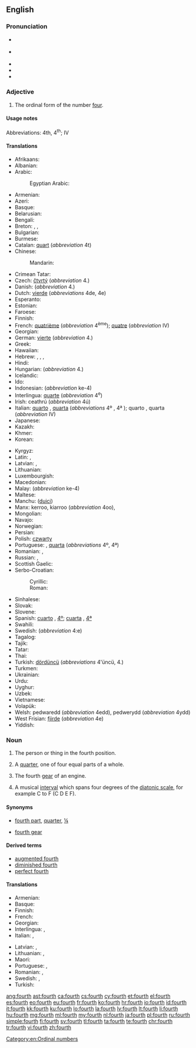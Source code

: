 ==English==
{{wikipedia}}
{{ordinalbox|en|3rd|4th|5th|third|fifth|card=four}}

===Pronunciation===
* {{a|RP}} {{IPA|/fɔːθ/}}
* {{a|GenAm}} {{IPA|/foəɹθ/|/fɔːɹθ/}}
* {{audio|en-us-fourth.ogg|Audio (US)}}
* {{rhymes|ɔː(ɹ)θ}}
* {{homophones|lang=en|forth}}

===Adjective===
{{en-adj|-}}

# The ordinal form of the number [[four]].

====Usage notes====
Abbreviations: 4th, 4<sup>th</sup>; {{qualifier|in names of monarchs and popes, and formal names in English}} IV

====Translations====
{{trans-top|fourth}}
* Afrikaans: {{t|af|vierde}}
* Albanian: {{t|sq|katërt}}
* Arabic: {{t|ar|رابِع|m|tr=rābiʿ}}
*: Egyptian Arabic: {{t|arz|رابع|m|tr=raabi3|sc=Arab}}
* Armenian: {{t|hy|չորրորդ|tr=čorrord}}
* Azeri: {{t|az|dördüncü}}
* Basque: {{t+|eu|laugarren}}
* Belarusian: {{t|be|чацвёрты|m|tr=čacvjórty|sc=Cyrl}}
* Bengali: {{t|bn|চতুর্থ|tr=côturthô}}
* Breton: {{t|br|pevare|m|f}}, {{t|br|pedervet|f}}, {{t|br|pevarvet|m}}
* Bulgarian: {{t+|bg|четвърти|m|tr=četvǎ̀rti|sc=Cyrl}}
* Burmese: {{t+|my|စတုတ္ထ|tr=za̱dou' hta.|sc=Mymr}}
* Catalan: [[quart]] (''abbreviation'' 4t)
* Chinese:
*: Mandarin: {{t+|cmn|第四|tr=dìsì|sc=Hani}}
* Crimean Tatar: {{t|crh|dörtünci}}
* Czech: [[čtvrtý]] (''abbreviation'' 4.)
* Danish: {{t+|da|fjerde}} (''abbreviation'' 4.)
* Dutch: [[vierde]] (''abbreviations'' 4de, 4e)
* Esperanto: {{t+|eo|kvara}}
* Estonian: {{t|et|neljas}}
* Faroese: {{t|fo|fjórði}}
* Finnish: {{t+|fi|neljäs}}
* French: [[quatrième]] {{qualifier|before the noun}} (''abbreviation'' 4<sup>ème</sup>); {{qualifier|in names of monarchs, popes, and formal names in English}} [[quatre]] {{qualifier|after the name}} (''abbreviation'' IV)
* Georgian: {{t|ka|მეოთხე|tr=meotxe|sc=Geor}}
* German: [[vierte]] (''abbreviation'' 4.)
* Greek: {{t+|el|τέταρτος|tr=tetartos}}
* Hawaiian: {{t|haw|hā}}
* Hebrew: {{t|he|רביעי|tr=rebîy‛îy, rebi‛îy|sc=Hebr}}, {{t|he|רביעית|f|tr=revi'it|sc=Hebr}}, {{t|he|רביעיים|p|tr=revi'iyim|sc=Hebr}}, {{t|he|רביעיות|p|tr=revi'iyot|sc=Hebr}}
* Hindi: {{t|hi|चौथा|tr=cauthā|sc=Deva}}
* Hungarian: {{t+|hu|negyedik}} (''abbreviation'' 4.)
* Icelandic: {{t|is|fjórði}}
* Ido: {{t+|io|quaresma}}
* Indonesian: {{t+|id|keempat}} (''abbreviation'' ke-4)
* Interlingua: [[quarte]] (''abbreviation'' 4<sup>e</sup>)
* Irish: ceathrú (''abbreviation'' 4ú)
* Italian: [[quarto]] {{g|m}}, [[quarta]] {{g|f}} {{qualifier|before the noun}} (''abbreviations'' 4º {{g|m}}, 4ª {{g|f}}); {{qualifier|in names of monarchs and popes}} quarto {{g|m}}, quarta {{g|f}} {{qualifier|after the name}} (''abbreviation'' IV)
* Japanese: {{t|ja|四番目|tr=よんばんめ, yonban-me|sc=Jpan}}
* Kazakh: {{t|kk|төртінші|tr=törtinşi|sc=Cyrl}}
* Khmer: {{t|km|ទីបួន|tr=tii buən|sc=Khmr}}
* Korean: {{t+|ko|넷째|tr=netjjae|sc=Kore}}
{{trans-mid}}
* Kyrgyz: {{t|ky|төртүнчү|tr=törtünçü|sc=Cyrl}}
* Latin: {{t+|la|quartus}}, {{t|la|quartum|n}}
* Latvian: {{t+|lv|ceturtais|m}}, {{t|lv|ceturtā|f}}
* Lithuanian: {{t+|lt|ketvirtas}}
* Luxembourgish: {{t|lb|véiert}}
* Macedonian: {{t|mk|четврт|m|tr=čétvrt|sc=Cyrl}}
* Malay: {{t+|ms|keempat}} (''abbreviation'' ke-4)
* Maltese: {{t|mt|ir-raba'}}
* Manchu: ([[duici]])
* Manx: kerroo, kiarroo (''abbreviation'' 4oo), {{t|gv|kerroo}}
* Mongolian: {{t|mn|дөрөвдүгээр|tr=dörövdügeer|sc=Cyrl}}
* Navajo: {{t|nv|dį́į́ʼ góneʼ}}
* Norwegian: {{t|no|fjärde}}
* Persian: {{t+|fa|چهارم|tr=čahârom|sc=fa-Arab}}
* Polish: [[czwarty]] {{g|m}} <!-- [[czwarta]] {{f}}, [[czwarte]] {{n}} -->
* Portuguese: {{t|pt|quarto|m}}, [[quarta]] {{g|f}} (''abbreviations'' 4º, 4ª)
* Romanian: {{t|ro|patrulea|m}}, {{t|ro|patra|f}}
* Russian: {{t+|ru|четвёртый|m|tr=četvjórtyj|sc=Cyrl}}, {{qualifier|abbreviation}} {{t|ru|4-ый|sc=Cyrl}}
* Scottish Gaelic: {{qualifier|abbreviation 4mh}} {{t|gd|ceathramh|alt=an ceathramh}}
* Serbo-Croatian:
*: Cyrillic: {{t|sh|четврти}}
*: Roman: {{t|sh|četvrti|m}}
* Sinhalese: {{t|si|සතරවැනි|tr=sataravæni|sc=Sinh}}
* Slovak: {{t|sk|štvrtý|m}}
* Slovene: {{t+|sl|četrti|m}}
* Spanish: [[cuarto]] {{g|m}}, {{qualifier|abbreviation}} [[4º]]; [[cuarta]] {{g|f}}, {{qualifier|abbreviation}} [[4ª]]
* Swahili: {{t|sw|ya nne}}
* Swedish: {{t+|sv|fjärde}} (''abbreviation'' 4:e)
* Tagalog: {{t|tl|ikaapat}}
* Tajik: {{t|tg|чаҳорум|tr=čahorum|sc=Cyrl}}
* Tatar: {{t|tt|дүртенче|tr=dürtençe|sc=Cyrl}}
* Thai: {{t|th|ที่สี่|tr=têe sèe|sc=Thai}}
* Turkish: [[dördüncü]] (''abbreviations'' 4'üncü, 4.)
* Turkmen: {{t|tk|döördünci}}
* Ukrainian: {{t+|uk|четвертий|m|tr=četvértyj|sc=Cyrl}}
* Urdu: {{t|ur|چوتھا|tr=cauthā|sc=ur-Arab}}
* Uyghur: {{t|ug|تۆتىنچى|tr=tötinchi|sc=ug-Arab}}
* Uzbek: {{t|uz|toʻrtinchi}}
* Vietnamese: {{t+|vi|thứ tư}}
* Volapük: {{t+|vo|folid}}
* Welsh: pedwaredd (''abbreviation'' 4edd), pedwerydd (''abbreviation'' 4ydd)
* West Frisian: [[fjirde]] (''abbreviation'' 4e)
* Yiddish: {{t|yi|פֿירט|tr=firt|sc=Hebr}}
{{trans-bottom}}

===Noun===
{{en-noun}}

# {{context|not used in the plural|lang=en}} The person or thing in the fourth position.
# A [[quarter]], one of four equal parts of a whole.
# {{context|not used in the plural|lang=en}} The fourth [[gear]] of an engine.
# {{context|music|lang=en}} A musical [[interval]] which spans four degrees of the [[diatonic scale]], for example C to F (C D E F).

====Synonyms====
* {{sense|quarter}} [[fourth part]], [[quarter]], [[¼]]
* {{sense|gear}} [[fourth gear]]

====Derived terms====
{{der-top}}
* [[augmented fourth]]
* [[diminished fourth]]
* [[perfect fourth]]
{{der-bottom}}

====Translations====
{{trans-top|person or thing in the fourth position}}
* Armenian: {{t|hy|չորրորդ|tr=čorrord}}
* Basque: {{t+|eu|laugarren}}
* Finnish: {{t+|fi|neljäs}}
* French: {{t+|fr|quatrième|m|f}}
* Georgian: {{t|ka|მეოთხე|sc=Geor}}
* Interlingua: {{t|ia|quarto|m}}, {{t|ia|quarta|f}}
* Italian: {{t+|it|quarto|m}}, {{t|it|quarta|f}}
{{trans-mid}}
* Latvian: {{t+|lv|ceturtais|m}}, {{t|lv|ceturtā|f}}
* Lithuanian: {{t+|lt|ketvirtas|m}}, {{t|lt|ketvirta|f}}
* Maori: {{t|mi|tuawhā}}
* Portuguese: {{t+|pt|quarto|m}}, {{t+|pt|quarta|f}}
* Romanian: {{t|ro|cel al patrulea|m}}, {{t|ro|cea a patra|f}}
* Swedish: {{t+|sv|fjärde|c}}, {{t+|sv|fyra|c}}
* Turkish: {{t+|tr|dördüncü}}
{{trans-bottom}}
{{trans-see|quarter}}
{{trans-see|fourth gear}}

[[Category:en:Ordinal numbers]]

[[ang:fourth]]
[[ast:fourth]]
[[ca:fourth]]
[[cs:fourth]]
[[cy:fourth]]
[[et:fourth]]
[[el:fourth]]
[[es:fourth]]
[[eo:fourth]]
[[eu:fourth]]
[[fr:fourth]]
[[ko:fourth]]
[[hr:fourth]]
[[io:fourth]]
[[id:fourth]]
[[it:fourth]]
[[kk:fourth]]
[[ku:fourth]]
[[lo:fourth]]
[[la:fourth]]
[[lv:fourth]]
[[lt:fourth]]
[[li:fourth]]
[[hu:fourth]]
[[mg:fourth]]
[[ml:fourth]]
[[my:fourth]]
[[nl:fourth]]
[[ja:fourth]]
[[pl:fourth]]
[[ru:fourth]]
[[simple:fourth]]
[[fi:fourth]]
[[sv:fourth]]
[[tl:fourth]]
[[ta:fourth]]
[[te:fourth]]
[[chr:fourth]]
[[tr:fourth]]
[[vi:fourth]]
[[zh:fourth]]